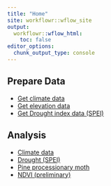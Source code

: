 ```yaml
---
title: "Home"
site: workflowr::wflow_site
output:
  workflowr::wflow_html:
    toc: false
editor_options:
  chunk_output_type: console
---
```


## Prepare Data
- [Get climate data](get_climate_rediam.html)
- [Get elevation data](get_elevation_data.html)
- [Get Drought index data (SPEI)](get_spei_data.html)

## Analysis

- [Climate data](climate.html)
- [Drought (SPEI)](drought.html)
- [Pine processionary moth](ppm.html)
- [NDVI (preliminary)](ndvi_evolution.html)


